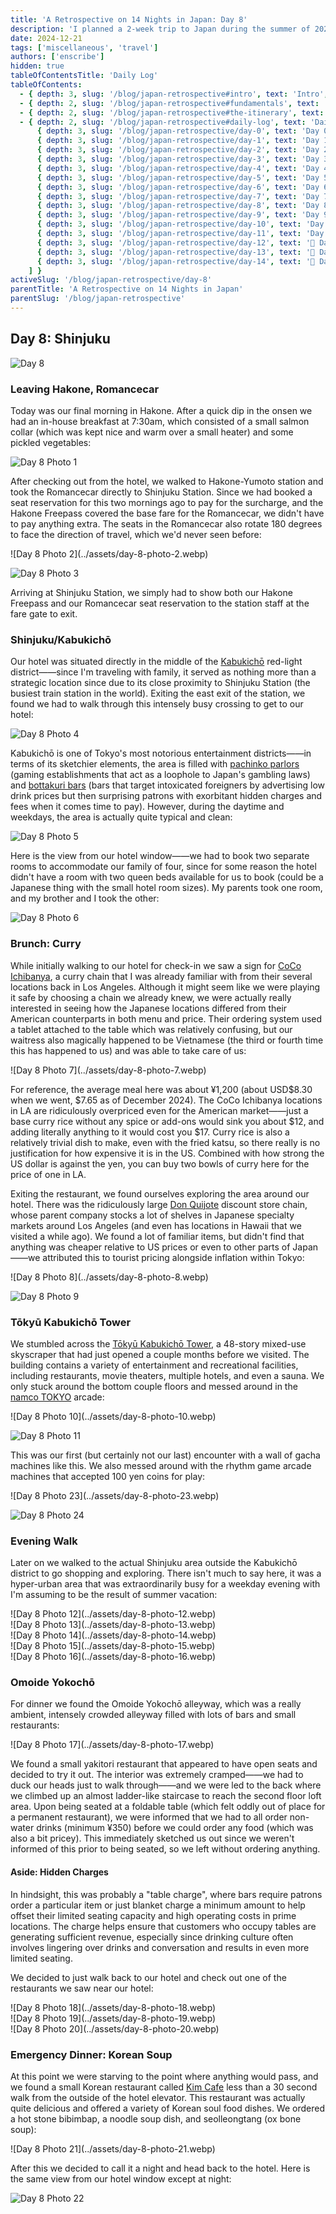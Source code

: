 ```yaml
---
title: 'A Retrospective on 14 Nights in Japan: Day 8'
description: 'I planned a 2-week trip to Japan during the summer of 2023 for my family. Here are some of the highlights, blunders, experiences gathered throughout the process.'
date: 2024-12-21
tags: ['miscellaneous', 'travel']
authors: ['enscribe']
hidden: true
tableOfContentsTitle: 'Daily Log'
tableOfContents:
  - { depth: 3, slug: '/blog/japan-retrospective#intro', text: 'Intro', subheadings: [] }
  - { depth: 2, slug: '/blog/japan-retrospective#fundamentals', text: 'Fundamentals', subheadings: [] }
  - { depth: 2, slug: '/blog/japan-retrospective#the-itinerary', text: 'The Itinerary', subheadings: [] }
  - { depth: 2, slug: '/blog/japan-retrospective#daily-log', text: 'Daily Log', subheadings: [
      { depth: 3, slug: '/blog/japan-retrospective/day-0', text: 'Day 0: Kansai Airport', subheadings: [] },
      { depth: 3, slug: '/blog/japan-retrospective/day-1', text: 'Day 1: Osaka Day Trip', subheadings: [] },
      { depth: 3, slug: '/blog/japan-retrospective/day-2', text: 'Day 2: Nara Day Trip', subheadings: [] },
      { depth: 3, slug: '/blog/japan-retrospective/day-3', text: 'Day 3: East Kyoto', subheadings: [] },
      { depth: 3, slug: '/blog/japan-retrospective/day-4', text: 'Day 4: West/Central Kyoto', subheadings: [] },
      { depth: 3, slug: '/blog/japan-retrospective/day-5', text: 'Day 5: Fushimi-Inari Taisha', subheadings: [] },
      { depth: 3, slug: '/blog/japan-retrospective/day-6', text: 'Day 6: Hakone-Yumoto', subheadings: [] },
      { depth: 3, slug: '/blog/japan-retrospective/day-7', text: 'Day 7: Hakone Round Course', subheadings: [] },
      { depth: 3, slug: '/blog/japan-retrospective/day-8', text: 'Day 8: Shinjuku, Kabukichō', subheadings: [] },
      { depth: 3, slug: '/blog/japan-retrospective/day-9', text: 'Day 9: Yokohama, Shibuya', subheadings: [] },
      { depth: 3, slug: '/blog/japan-retrospective/day-10', text: 'Day 10: Rest Day', subheadings: [] },
      { depth: 3, slug: '/blog/japan-retrospective/day-11', text: 'Day 11: Akihabara', subheadings: [] },
      { depth: 3, slug: '/blog/japan-retrospective/day-12', text: '🚧 Day 12: Asakusa, Odaiba', subheadings: [] },
      { depth: 3, slug: '/blog/japan-retrospective/day-13', text: '🚧 Day 13: Kamakura Day Trip', subheadings: [] },
      { depth: 3, slug: '/blog/japan-retrospective/day-14', text: '🚧 Day 14: Haneda Airport', subheadings: [] },
    ] }
activeSlug: '/blog/japan-retrospective/day-8'
parentTitle: 'A Retrospective on 14 Nights in Japan'
parentSlug: '/blog/japan-retrospective'
---
```


## Day 8: Shinjuku

![Day 8](../assets/day-8.webp)

### Leaving Hakone, Romancecar

Today was our final morning in Hakone. After a quick dip in the onsen we had an in-house breakfast at 7:30am, which consisted of a small salmon collar (which was kept nice and warm over a small heater) and some pickled vegetables:

![Day 8 Photo 1](../assets/day-8-photo-1.webp)

After checking out from the hotel, we walked to Hakone-Yumoto station and took the Romancecar directly to Shinjuku Station. Since we had booked a seat reservation for this two mornings ago to pay for the surcharge, and the Hakone Freepass covered the base fare for the Romancecar, we didn't have to pay anything extra. The seats in the Romancecar also rotate 180 degrees to face the direction of travel, which we'd never seen before:

<div class="flex gap-2 [&>*>*]:my-0">
![Day 8 Photo 2](../assets/day-8-photo-2.webp)

![Day 8 Photo 3](../assets/day-8-photo-3.webp)
</div>

Arriving at Shinjuku Station, we simply had to show both our Hakone Freepass and our Romancecar seat reservation to the station staff at the fare gate to exit.

### Shinjuku/Kabukichō

Our hotel was situated directly in the middle of the [Kabukichō](https://en.wikipedia.org/wiki/Kabukichō) red-light district——since I'm traveling with family, it served as nothing more than a strategic location since due to its close proximity to Shinjuku Station (the busiest train station in the world). Exiting the east exit of the station, we found we had to walk through this intensely busy crossing to get to our hotel:

![Day 8 Photo 4](../assets/day-8-photo-4.webp)

Kabukichō is one of Tokyo's most notorious entertainment districts——in terms of its sketchier elements, the area is filled with [pachinko parlors](https://en.wikipedia.org/wiki/Pachinko) (gaming establishments that act as a loophole to Japan's gambling laws) and [bottakuri bars](https://en.wikipedia.org/wiki/Kabukich%C5%8D#Bottakuri) (bars that target intoxicated foreigners by advertising low drink prices but then surprising patrons with exorbitant hidden charges and fees when it comes time to pay). However, during the daytime and weekdays, the area is actually quite typical and clean:

![Day 8 Photo 5](../assets/day-8-photo-5.webp)

Here is the view from our hotel window——we had to book two separate rooms to accommodate our family of four, since for some reason the hotel didn't have a room with two queen beds available for us to book (could be a Japanese thing with the small hotel room sizes). My parents took one room, and my brother and I took the other:

![Day 8 Photo 6](../assets/day-8-photo-6.webp)

### Brunch: Curry

While initially walking to our hotel for check-in we saw a sign for [CoCo Ichibanya](https://tabelog.com/en/tokyo/A1304/A130401/13126200/), a curry chain that I was already familiar with from their several locations back in Los Angeles. Although it might seem like we were playing it safe by choosing a chain we already knew, we were actually really interested in seeing how the Japanese locations differed from their American counterparts in both menu and price. Their ordering system used a tablet attached to the table which was relatively confusing, but our waitress also magically happened to be Vietnamese (the third or fourth time this has happened to us) and was able to take care of us:

<div class="mx-auto w-1/2">
![Day 8 Photo 7](../assets/day-8-photo-7.webp)
</div>

For reference, the average meal here was about ¥1,200 (about USD\$8.30 when we went, \$7.65 as of December 2024). The CoCo Ichibanya locations in LA are ridiculously overpriced even for the American market——just a base curry rice without any spice or add-ons would sink you about \$12, and adding literally anything to it would cost you \$17. Curry rice is also a relatively trivial dish to make, even with the fried katsu, so there really is no justification for how expensive it is in the US. Combined with how strong the US dollar is against the yen, you can buy two bowls of curry here for the price of one in LA.

Exiting the restaurant, we found ourselves exploring the area around our hotel. There was the ridiculously large [Don Quijote](https://en.wikipedia.org/wiki/Don_Quijote_(store)) discount store chain, whose parent company stocks a lot of shelves in Japanese specialty markets around Los Angeles (and even has locations in Hawaii that we visited a while ago). We found a lot of familiar items, but didn't find that anything was cheaper relative to US prices or even to other parts of Japan——we attributed this to tourist pricing alongside inflation within Tokyo:

<div class="flex gap-2 [&>*>*]:my-0">
![Day 8 Photo 8](../assets/day-8-photo-8.webp)

![Day 8 Photo 9](../assets/day-8-photo-9.webp)
</div>

### Tōkyū Kabukichō Tower

We stumbled across the [Tōkyū Kabukichō Tower](https://en.wikipedia.org/wiki/Tokyu_Kabukicho_Tower), a 48-story mixed-use skyscraper that had just opened a couple months before we visited. The building contains a variety of entertainment and recreational facilities, including restaurants, movie theaters, multiple hotels, and even a sauna. We only stuck around the bottom couple floors and messed around in the [namco TOKYO](https://bandainamco-am.co.jp/en/namco_tokyo/) arcade:

<div class="flex gap-2 [&>*>*]:my-0">
![Day 8 Photo 10](../assets/day-8-photo-10.webp)

![Day 8 Photo 11](../assets/day-8-photo-11.webp)
</div>

This was our first (but certainly not our last) encounter with a wall of gacha machines like this. We also messed around with the rhythm game arcade machines that accepted 100 yen coins for play:

<div class="flex gap-2 [&>*>*]:my-0">
![Day 8 Photo 23](../assets/day-8-photo-23.webp)

![Day 8 Photo 24](../assets/day-8-photo-24.webp)
</div>

### Evening Walk

Later on we walked to the actual Shinjuku area outside the Kabukichō district to go shopping and exploring. There isn't much to say here, it was a hyper-urban area that was extraordinarily busy for a weekday evening with I'm assuming to be the result of summer vacation:

<div class="grid grid-cols-2 gap-2 [&>*>*]:my-0.5 [&>*>*>*]:m-0">
  <div class="col-span-2">
    ![Day 8 Photo 12](../assets/day-8-photo-12.webp)
  </div>
  <div>
    ![Day 8 Photo 13](../assets/day-8-photo-13.webp)
  </div>
  <div>
    ![Day 8 Photo 14](../assets/day-8-photo-14.webp)
  </div>
  <div>
    ![Day 8 Photo 15](../assets/day-8-photo-15.webp)
  </div>
  <div>
    ![Day 8 Photo 16](../assets/day-8-photo-16.webp)
  </div>
</div>

### Omoide Yokochō

For dinner we found the Omoide Yokochō alleyway, which was a really ambient, intensely crowded alleyway filled with lots of bars and small restaurants:

<div class="mx-auto w-1/2">
![Day 8 Photo 17](../assets/day-8-photo-17.webp)
</div>

We found a small yakitori restaurant that appeared to have open seats and decided to try it out. The interior was extremely cramped——we had to duck our heads just to walk through——and we were led to the back where we climbed up an almost ladder-like staircase to reach the second floor loft area. Upon being seated at a foldable table (which felt oddly out of place for a permanent restaurant), we were informed that we had to all order non-water drinks (minimum ¥350) before we could order any food (which was also a bit pricey). This immediately sketched us out since we weren't informed of this prior to being seated, so we left without ordering anything.

#### Aside: Hidden Charges

In hindsight, this was probably a "table charge", where bars require patrons order a particular item or just blanket charge a minimum amount to help offset their limited seating capacity and high operating costs in prime locations. The charge helps ensure that customers who occupy tables are generating sufficient revenue, especially since drinking culture often involves lingering over drinks and conversation and results in even more limited seating.

We decided to just walk back to our hotel and check out one of the restaurants we saw near our hotel:

<div class="grid grid-cols-2 gap-2 [&>*>*]:my-0.5 [&>*>*>*]:m-0">
  <div class="col-span-2">
    ![Day 8 Photo 18](../assets/day-8-photo-18.webp)
  </div>
  <div>
    ![Day 8 Photo 19](../assets/day-8-photo-19.webp)
  </div>
  <div>
    ![Day 8 Photo 20](../assets/day-8-photo-20.webp)
  </div>
</div>

### Emergency Dinner: Korean Soup

At this point we were starving to the point where anything would pass, and we found a small Korean restaurant called [Kim Cafe](https://tabelog.com/en/tokyo/A1304/A130401/13278125/) less than a 30 second walk from the outside of the hotel elevator. This restaurant was actually quite delicious and offered a variety of Korean soul food dishes. We ordered a hot stone bibimbap, a noodle soup dish, and seolleongtang (ox bone soup):

<div class="mx-auto w-1/2">
![Day 8 Photo 21](../assets/day-8-photo-21.webp)
</div>

After this we decided to call it a night and head back to the hotel. Here is the same view from our hotel window except at night:

![Day 8 Photo 22](../assets/day-8-photo-22.webp)

